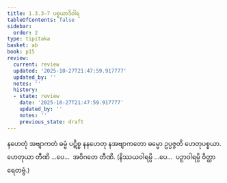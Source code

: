 ```yaml
---
title: 1.3.3–7 ပစ္စယာဒိဝါရ
tableOfContents: false
sidebar:
  order: 2
type: tipitaka
basket: ab
book: p15
review:
  current: review
  updated: '2025-10-27T21:47:59.917777'
  updated_by: ''
  notes: ''
  history:
  - state: review
    date: '2025-10-27T21:47:59.917777'
    updated_by: ''
    notes: ''
    previous_state: draft
---
```



<ReviewStatus review={frontmatter.review} showDetails={true} />

<HypothesisAnnotation frontmatter={frontmatter} />

<DynamicBreadcrumb />

<Division number="7" book="p15" e="ch" v="40" p="216">

<Paragraph number="19" book="p15">
နဟေတုံ အဗျာကတံ ဓမ္မံ ပဋိစ္စ နနဟေတု နအဗျာကတော ဓမ္မော ဥပ္ပဇ္ဇတိ ဟေတုပစ္စယာ. ဟေတုယာ တီဏိ …ပေ…  အဝိဂတေ တီဏိ. (နိဿယဝါရမ္ပိ …ပေ…  ပဉှာဝါရမ္ပိ ဝိတ္ထာရေတဗ္ဗံ.)
</Paragraph>
</Division>